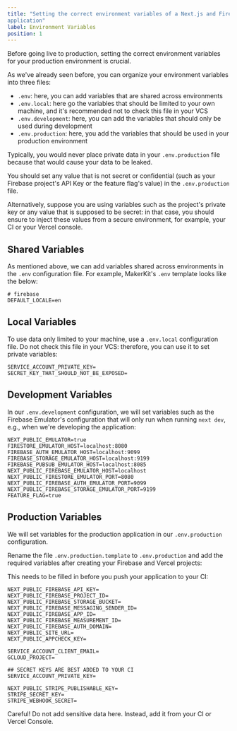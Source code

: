 ```yaml
---
title: "Setting the correct environment variables of a Next.js and Firebase
application"
label: Environment Variables
position: 1
---
```


Before going live to production, setting the correct environment
variables for your production environment is crucial. 

As we've already seen before, you can organize your environment variables into three files:

- `.env`: here, you can add variables that are shared across environments
- `.env.local`: here go the variables that should be limited to your own machine, and it's recommended not to check this file in your VCS
- `.env.development`: here, you can add the variables that should only be used during development
- `.env.production`: here, you add the variables that should be used in your production environment

Typically, you would never place private data in your `.env.production` file because that would cause your data to be leaked.

You should set any value that is not secret or confidential (such as your Firebase project's API Key or the feature flag's value) in the `.env.production` file.

Alternatively, suppose you are using variables such as the project's private key or any value that is supposed to be secret: in that case, you should ensure to inject these values from a secure environment, for example, your CI or your Vercel console.

## Shared Variables

As mentioned above, we can add variables shared across environments in the `.env` configuration file. For example, MakerKit's `.env` template looks like the below:

```
# firebase
DEFAULT_LOCALE=en
```

## Local Variables

To use data only limited to your machine, use a `.env.local` configuration file. Do not check this file in your VCS: therefore, you can use it to set private variables:

```
SERVICE_ACCOUNT_PRIVATE_KEY=
SECRET_KEY_THAT_SHOULD_NOT_BE_EXPOSED=
```

## Development Variables

In our `.env.development` configuration, we will set variables such as the Firebase Emulator's configuration that will only run when running `next dev`, e.g., when we're developing the application:

```
NEXT_PUBLIC_EMULATOR=true
FIRESTORE_EMULATOR_HOST=localhost:8080
FIREBASE_AUTH_EMULATOR_HOST=localhost:9099
FIREBASE_STORAGE_EMULATOR_HOST=localhost:9199
FIREBASE_PUBSUB_EMULATOR_HOST=localhost:8085
NEXT_PUBLIC_FIREBASE_EMULATOR_HOST=localhost
NEXT_PUBLIC_FIRESTORE_EMULATOR_PORT=8080
NEXT_PUBLIC_FIREBASE_AUTH_EMULATOR_PORT=9099
NEXT_PUBLIC_FIREBASE_STORAGE_EMULATOR_PORT=9199
FEATURE_FLAG=true
```


## Production Variables

We will set variables for the production application in our `.env.production` configuration. 

Rename the file `.env.production.template` to `.env.production` and add the required variables after creating your Firebase and Vercel projects:

This needs to be filled in before you push your application to your CI:

```
NEXT_PUBLIC_FIREBASE_API_KEY=
NEXT_PUBLIC_FIREBASE_PROJECT_ID=
NEXT_PUBLIC_FIREBASE_STORAGE_BUCKET=
NEXT_PUBLIC_FIREBASE_MESSAGING_SENDER_ID=
NEXT_PUBLIC_FIREBASE_APP_ID=
NEXT_PUBLIC_FIREBASE_MEASUREMENT_ID=
NEXT_PUBLIC_FIREBASE_AUTH_DOMAIN=
NEXT_PUBLIC_SITE_URL=
NEXT_PUBLIC_APPCHECK_KEY=

SERVICE_ACCOUNT_CLIENT_EMAIL=
GCLOUD_PROJECT=

## SECRET KEYS ARE BEST ADDED TO YOUR CI
SERVICE_ACCOUNT_PRIVATE_KEY=

NEXT_PUBLIC_STRIPE_PUBLISHABLE_KEY=
STRIPE_SECRET_KEY=
STRIPE_WEBHOOK_SECRET=
```

Careful! Do not add sensitive data here. Instead, add it from your CI or Vercel Console.
